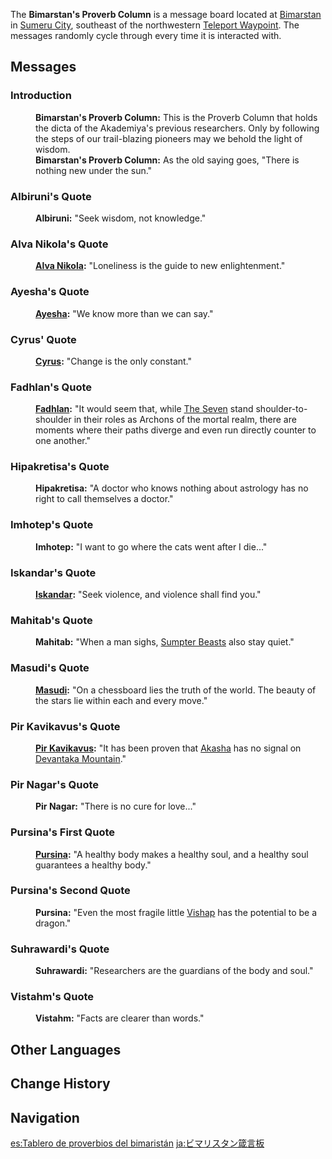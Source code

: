 {{Location Infobox
|image        = <gallery>
Sign Bimarstan's Proverb Column.png|In-game
Sign Bimarstan's Proverb Column Location.png|Map
</gallery>
|type         = Point of Interest
|type2        = Bulletin Board
|region       = Sumeru
|subregion    = Dharma Forest
|area         = Avidya Forest
|subarea      = Sumeru City
}}
{{Description|This is the Proverb Column that holds the dicta of the Akademiya's previous researchers. Only by following the steps of our trail-blazing pioneers may we behold the light of wisdom.}}
The '''Bimarstan's Proverb Column''' is a message board located at [[Bimarstan]] in [[Sumeru City]], southeast of the northwestern [[Teleport Waypoint]]. The messages randomly cycle through every time it is interacted with.

==Messages==
{{Dialogue Start}}
===Introduction===
<!-- The below dialogue is presented differently from the intro message in [[Mondstadt General Goods Order Board]] where it precedes all other messages. Here it's treated like a regular messaged displayed at random. Therefore it should be put under its own section. -->
:'''Bimarstan's Proverb Column:''' This is the Proverb Column that holds the dicta of the Akademiya's previous researchers. Only by following the steps of our trail-blazing pioneers may we behold the light of wisdom.
:'''Bimarstan's Proverb Column:''' As the old saying goes, "There is nothing new under the sun."

===Albiruni's Quote===
:'''Albiruni:''' "Seek wisdom, not knowledge."

===Alva Nikola's Quote===
:'''[[Alva Nikola]]:''' "Loneliness is the guide to new enlightenment."

===Ayesha's Quote===
:'''[[Ayesha]]:''' "We know more than we can say."

===Cyrus' Quote===
:'''[[Cyrus (Sumeru)|Cyrus]]:''' "Change is the only constant."

===Fadhlan's Quote===
{{See also|Customs of Liyue#Vol. 2}}
:'''[[Fadhlan]]:''' "It would seem that, while [[The Seven]] stand shoulder-to-shoulder in their roles as Archons of the mortal realm, there are moments where their paths diverge and even run directly counter to one another."

===Hipakretisa's Quote===
:'''Hipakretisa:''' "A doctor who knows nothing about astrology has no right to call themselves a doctor."

===Imhotep's Quote===
:'''Imhotep:''' "I want to go where the cats went after I die..."

===Iskandar's Quote===
:'''[[Iskandar]]:''' "Seek violence, and violence shall find you."

===Mahitab's Quote===
:'''Mahitab:''' "When a man sighs, [[Sumpter Beast]]s also stay quiet."

===Masudi's Quote===
:'''[[Masudi]]:''' "On a chessboard lies the truth of the world. The beauty of the stars lie within each and every move."

===Pir Kavikavus's Quote===
:'''[[Pir Kavikavus]]:''' "It has been proven that [[Akasha System|Akasha]] has no signal on [[Devantaka Mountain]]."

===Pir Nagar's Quote===
:'''Pir Nagar:''' "There is no cure for love..."

===Pursina's First Quote===
:'''[[Pursina]]:''' "A healthy body makes a healthy soul, and a healthy soul guarantees a healthy body."

===Pursina's Second Quote===
:'''Pursina:''' "Even the most fragile little [[Vishap]] has the potential to be a dragon."

===Suhrawardi's Quote===
:'''Suhrawardi:''' "Researchers are the guardians of the body and soul."

===Vistahm's Quote===
:'''Vistahm:''' "Facts are clearer than words."
{{Dialogue End}}

==Other Languages==
{{Other Languages
|en      = Bimarstan's Proverb Column
|zhs     = 健康之家箴言栏
|zhs_rm  = Jiànkāng zhī Jiā Zhēnyán-lán
|zht     = 健康之家箴言欄
|zht_rm  = Jiànkāng zhī Jiā Zhēnyán-lán
|zh_tl   = Home of Health Proverb Column
|ja      = ビマリスタン箴言板
|ja_rm   = Bimarisutan Shingen Ita
|ja_tl   = Bimarisutan Proverb Board
|ko      = 비마르스탄의 잠언 게시판
|ko_rm   = Bimareuseutan-ui Jameon Gesipan
|ko_tl   = Bimarstan's Proverbs Bulletin Board
|es      = Tablero de proverbios del bimaristán
|es_tl   = Bismaristan's Proverbs Board
|fr      = Maximes du Bimarestan
|fr_tl   = Bimarstan's Maxims
|ru      = Жемчужины мудрости Бимарстана
|ru_tl   = Bimarstan's Pearls of Wisdom
|th      = บอร์ดคติคำคมของ Bimarstan
|th_rm   = 
|th_tl   = 
|vi      = Bảng Châm Ngôn Của Bimarstan
|vi_tl   = 
|de      = Weisheitstafel vom Bimarstan
|de_tl   = Wisdom Board of Bimarstan
|id      = Kolom Peribahasa Bimarstan
|id_tl   = Bimarstan's Proverb Column
|pt      = Tabela de Provérbios do Bimarstan
|pt_tl   = 
|tr      = Bimarstan Atasözü Köşesi
|tr_tl   = 
|it      = Colonna delle massime del Bimarstan
|it_tl   = 
}}

==Change History==
{{Change History|3.0}}

==Navigation==
{{PoI Navbox|Sumeru}}

[[es:Tablero de proverbios del bimaristán]]
[[ja:ビマリスタン箴言板]]